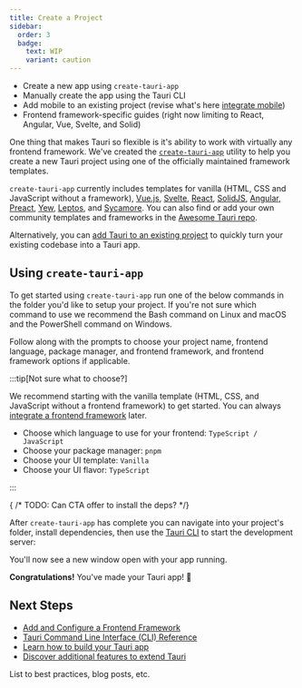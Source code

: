 ```yaml
---
title: Create a Project
sidebar:
  order: 3
  badge:
    text: WIP
    variant: caution
---
```



<Stub>

- Create a new app using `create-tauri-app`
- Manually create the app using the Tauri CLI
- Add mobile to an existing project (revise what's here [integrate mobile](/start/create-project))
- Frontend framework-specific guides (right now limiting to React, Angular, Vue, Svelte, and Solid)

</Stub>

One thing that makes Tauri so flexible is it's ability to work with virtually any frontend framework. We've created the [`create-tauri-app`](https://github.com/tauri-apps/create-tauri-app) utility to help you create a new Tauri project using one of the officially maintained framework templates.

`create-tauri-app` currently includes templates for vanilla (HTML, CSS and JavaScript without a framework), [Vue.js](https://vuejs.org), [Svelte](https://svelte.dev), [React](https://reactjs.org/), [SolidJS](https://www.solidjs.com/), [Angular](https://angular.io/), [Preact](https://preactjs.com/), [Yew](https://yew.rs/), [Leptos](https://github.com/leptos-rs/leptos), and [Sycamore](https://sycamore-rs.netlify.app/). You can also find or add your own community templates and frameworks in the [Awesome Tauri repo](https://github.com/tauri-apps/awesome-tauri).

Alternatively, you can [add Tauri to an existing project](/start/create-project) to quickly turn your existing codebase into a Tauri app.

## Using `create-tauri-app`

To get started using `create-tauri-app` run one of the below commands in the folder you'd like to setup your project. If you're not sure which command to use we recommend the Bash command on Linux and macOS and the PowerShell command on Windows.

<Cta />

Follow along with the prompts to choose your project name, frontend language, package manager, and frontend framework, and frontend framework options if applicable.

:::tip[Not sure what to choose?]

We recommend starting with the vanilla template (HTML, CSS, and JavaScript without a frontend framework) to get started. You can always [integrate a frontend framework](/start/create-project) later.

- Choose which language to use for your frontend: `TypeScript / JavaScript`
- Choose your package manager: `pnpm`
- Choose your UI template: `Vanilla`
- Choose your UI flavor: `TypeScript`

:::

{ /* TODO: Can CTA offer to install the deps? */}

After `create-tauri-app` has complete you can navigate into your project's folder, install dependencies, then use the [Tauri CLI](/reference/cli) to start the development server:


<CommandTabs
            npm="cd my-tauri-app
    npm install
    npm run tauri dev"
            yarn="cd my-tauri-app
    yarn install
    yarn tauri dev"
            pnpm="cd my-tauri-app
    pnpm install
    pnpm tauri dev"
            cargo="cd my-tauri-app
    cargo tauri dev"
/>

You'll now see a new window open with your app running.

**Congratulations!** You've made your Tauri app! 🚀

## Next Steps

- [Add and Configure a Frontend Framework](/frontend)
- [Tauri Command Line Interface (CLI) Reference](/reference/cli)
- [Learn how to build your Tauri app](/develop)
- [Discover additional features to extend Tauri](/plugin)

<Card title="Additional Resources" icon="document">

List to best practices, blog posts, etc.

</Card>
